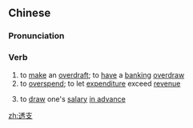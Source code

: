 ==Chinese==
{{zh-forms}}

===Pronunciation===
{{zh-pron
|m=tòuzhī
|c=tau3 zi1
|mn=thàu-chi/qz,tw,xm:thàu-ki
|cat=v
}}

===Verb===
{{zh-verb}}

# to [[make]] an [[overdraft]]; to [[have]] a [[banking]] [[overdraw]]
# to [[overspend]]; to let [[expenditure]] exceed [[revenue]]
# {{lb|zh|old}} to [[draw]] one's [[salary]] [[in advance]]

[[zh:透支]]
